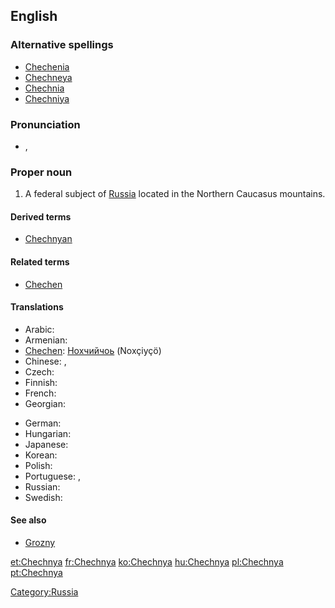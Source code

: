 ==English==
{{wikipedia}}

===Alternative spellings===
* [[Chechenia]]
* [[Chechneya]]
* [[Chechnia]]
* [[Chechniya]]

===Pronunciation===
* {{a|UK}} {{IPA|/ˈtʃɛtʃ.ni.ə/|/ˈtʃɛtʃ.ɲi.ə/}}, {{SAMPA|/"tSEtS.ni.@/|/"tSEtS.Ji.@/}}

===Proper noun===
{{en-proper noun}}

# A federal subject of [[Russia]] located in the Northern Caucasus mountains.

====Derived terms====
* [[Chechnyan]]

====Related terms====
* [[Chechen]]

====Translations====
{{trans-top|federal subject of Russia}}
* Arabic: {{t|ar|الشيشان|m|tr=aš-Šīšān}}
* Armenian: {{t-|hy|Չեչնիա|tr=Čečnia}}
* [[Chechen]]: [[Нохчийчоь]] (Noxçiyçö)
* Chinese: {{zh-tsp|車臣|车臣|Chēchén}}, {{zh-tsp|車臣共和國|车臣共和国|Chēchén gònghéguó}}
* Czech: {{t-|cs|Čečensko|n}}
* Finnish: {{t+|fi|Tšetšenia}}
* French: {{t+|fr|Tchétchénie|f}}
* Georgian: {{t-|ka|ჩეჩნეთი|tr=čečnet'i|sc=Geor|xs=Georgian}}
{{trans-mid}}
* German: {{t+|de|Tschetschenien}}
* Hungarian: {{t+|hu|Csecsenföld}}
* Japanese: {{t|ja|チェチェン|tr=Chechen}}
* Korean: {{t|ko|체첸|tr=chechen}}
* Polish: {{t+|pl|Czeczenia|f}}
* Portuguese: {{t|pt|Chechénia|f}}, {{t+|pt|Chechênia|f}}
* Russian: {{t|ru|Чечня|f|tr=Čečnjá}}
* Swedish: {{t+|sv|Tjetjenien|c}}
{{trans-bottom}}

====See also====
* [[Grozny]]

[[Category:Russia]]

[[et:Chechnya]]
[[fr:Chechnya]]
[[ko:Chechnya]]
[[hu:Chechnya]]
[[pl:Chechnya]]
[[pt:Chechnya]]